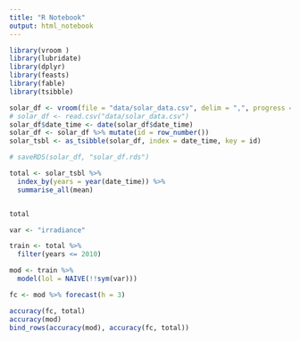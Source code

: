```yaml
---
title: "R Notebook"
output: html_notebook
---
```


```r
library(vroom )
library(lubridate)
library(dplyr)
library(feasts)
library(fable)
library(tsibble)
```

```r
solar_df <- vroom(file = "data/solar_data.csv", delim = ",", progress = TRUE)
# solar_df <- read.csv("data/solar_data.csv")
solar_df$date_time <- date(solar_df$date_time)
solar_df <- solar_df %>% mutate(id = row_number())
solar_tsbl <- as_tsibble(solar_df, index = date_time, key = id)
```

```r
# saveRDS(solar_df, "solar_df.rds")
```

```r
total <- solar_tsbl %>% 
  index_by(years = year(date_time)) %>%
  summarise_all(mean) 


total
```

```r
var <- "irradiance"

train <- total %>% 
  filter(years <= 2010) 

mod <- train %>%
  model(lol = NAIVE(!!sym(var)))

fc <- mod %>% forecast(h = 3)

accuracy(fc, total)
accuracy(mod)
bind_rows(accuracy(mod), accuracy(fc, total))
```

